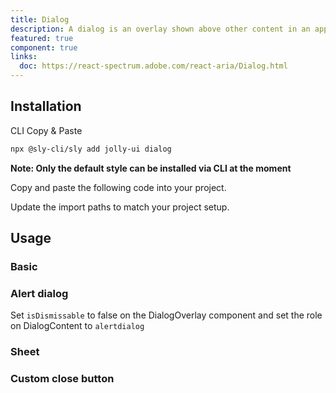 ```yaml
---
title: Dialog
description: A dialog is an overlay shown above other content in an application.
featured: true
component: true
links:
  doc: https://react-spectrum.adobe.com/react-aria/Dialog.html
---
```


<ComponentPreview name="dialog-demo" />

## Installation

<Tabs defaultValue="cli">

<TabsList>
  <TabsTrigger value="cli">CLI</TabsTrigger>
  <TabsTrigger value="manual">Copy & Paste</TabsTrigger>
</TabsList>

<TabsContent value="cli">

```bash
npx @sly-cli/sly add jolly-ui dialog
```

**Note: Only the default style can be installed via CLI at the moment**

</TabsContent>

<TabsContent value="manual">

<Steps>

<Step>Copy and paste the following code into your project.</Step>

<ComponentSource name="dialog" />

<Step>Update the import paths to match your project setup.</Step>

</Steps>

</TabsContent>

</Tabs>

## Usage

### Basic

<ComponentPreview name="dialog-demo" />

### Alert dialog

Set `isDismissable` to false on the DialogOverlay component and set the role on DialogContent to `alertdialog`

<ComponentPreview name="dialog-alert-demo" />

### Sheet

<ComponentPreview name="dialog-sheet" />

### Custom close button

<ComponentPreview name="dialog-close-button" />
